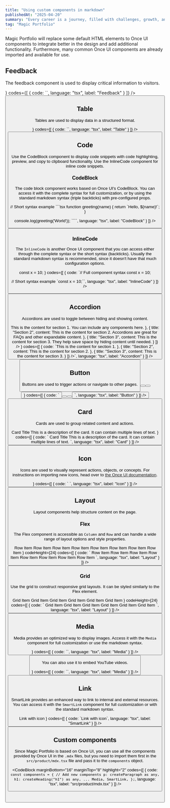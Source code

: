 ---
title: "Using custom components in markdown"
publishedAt: "2025-04-20"
summary: "Every career is a journey, filled with challenges, growth, and those significant moments that mark a shift in our path."
tag: "Magic Portfolio"
---

Magic Portfolio will replace some default HTML elements to Once UI components to integrate better in the design and add additional functionality. Furthermore, many common Once UI components are already imported and available for use.

## Feedback

The feedback component is used to display critical information to visitors.

<Column fillWidth gap="-1" marginBottom="16" marginTop="8">
<CodeBlock
    radius="none"
    topRadius="l"
    codeHeight={24}
    preview={<Feedback icon title="Feedback element" variant="success" description="Longer description of the feedback message." marginBottom="24"/>}
    codes={[
      {
        code:
`<Feedback
    icon
    variant="success"
    title="Feedback element"
    description="Longer description of the feedback message."
/>`,
        language: "tsx",
        label: "Feedback"
      }
    ]}
/>
<Row fillWidth bottomRadius="l" padding="4" border="neutral-medium" background="surface">
    <Button href="https://once-ui.com/docs/feedback" weight="default" label="View on Once UI" size="s" variant="tertiary" suffixIcon="chevronRight"/>
</Row>
</Column>

## Table

Tables are used to display data in a structured format.

<Column fillWidth gap="-1" marginBottom="16" marginTop="8">
<CodeBlock
    radius="none"
    topRadius="l"
    preview={
    <Table 
      data={{
        headers: [
          { content: "Name", key: "name", sortable: true },
          { content: "Type", key: "type", sortable: true },
          { content: "Description", key: "description" }
        ],
        rows: [
          ["title", "string", "The title of the document"],
          ["summary", "string", "A brief summary of the document content"],
          ["updatedAt", "string", "The date when the document was last updated"],
          ["navLabel", "string", "The label used in navigation menus"]
        ]
      }}
    />}
    codes={[
      {
        code:
`<Table 
    data={{
      headers: [
        { content: "Name", key: "name", sortable: true },
        { content: "Type", key: "type", sortable: true },
        { content: "Description", key: "description" }
      ],
      rows: [
        ["title", "string", "The title of the document"],
        ["summary", "string", "A brief summary of the document content"],
        ["updatedAt", "string", "The date when the document was last updated"],
        ["navLabel", "string", "The label used in navigation menus"]
      ]
    }}
/>`,
        language: "tsx",
        label: "Table"
      }
    ]}
/>
<Row fillWidth bottomRadius="l" padding="4" border="neutral-medium" background="surface">
    <Button href="https://once-ui.com/docs/table" weight="default" label="View on Once UI" size="s" variant="tertiary" suffixIcon="chevronRight"/>
</Row>
</Column>

## Code

Use the CodeBlock component to display code snippets with code highlighting, preview, and copy to clipboard functionality. Use the InlineCode component for inline code snippets.

### CodeBlock

The code block component works based on Once UI's CodeBlock. You can access it with the complete syntax for full customization, or by using the standard markdown syntax (triple backticks) with pre-configured props.

<Column fillWidth gap="-1" marginBottom="16" marginTop="8">
<CodeBlock
    radius="none"
    topRadius="l"
    codes={[
      {
        code:
`// Full component syntax
<CodeBlock
    codes={[
      {
        code: "console.log('Hello, World!');",
        language: "javascript",
        label: "Example"
      }
    ]}
/>

// Short syntax example
\`\`\`tsx
function greeting(name) {
    return \`Hello, \${name}!\`;
}

console.log(greeting('World'));
\`\`\``,
        language: "tsx",
        label: "CodeBlock"
      }
    ]}
/>
<Row fillWidth bottomRadius="l" padding="4" border="neutral-medium" background="surface">
    <Button href="https://once-ui.com/docs/codeBlock" weight="default" label="View on Once UI" size="s" variant="tertiary" suffixIcon="chevronRight"/>
</Row>
</Column>

### InlineCode

The `InlineCode` is another Once UI component that you can access either through the complete syntax or the short syntax (backticks). Usually the standard markdown syntax is recommended, since it doesn't have that much configuration options.

<Column fillWidth gap="-1" marginBottom="16" marginTop="8">
<CodeBlock
    radius="none"
    topRadius="l"
    codeHeight={24}
    preview={
    <InlineCode>
        const x = 10;
    </InlineCode>}
    codes={[
      {
        code:
`// Full component syntax
<InlineCode>
    const x = 10;
</InlineCode>

// Short syntax example
\`const x = 10;\``,
        language: "tsx",
        label: "InlineCode"
      }
    ]}
/>
<Row fillWidth bottomRadius="l" padding="4" border="neutral-medium" background="surface">
    <Button href="https://once-ui.com/docs/inlineCode" weight="default" label="View on Once UI" size="s" variant="tertiary" suffixIcon="chevronRight"/>
</Row>
</Column>

## Accordion

Accordions are used to toggle between hiding and showing content.

<Column fillWidth gap="-1" marginBottom="16" marginTop="8">
<CodeBlock
    radius="none"
    topRadius="l"
    preview={
      <AccordionGroup 
        items={[
          {
            title: "Section 1",
            content: <Text variant="body-default-s" onBackground="neutral-weak">This is the content for section 1. You can include any components here.</Text>
          },
          {
            title: "Section 2",
            content: <Text variant="body-default-s" onBackground="neutral-weak">This is the content for section 2. Accordions are great for FAQs and other expandable content.</Text>
          },
          {
            title: "Section 3",
            content: <Text variant="body-default-s" onBackground="neutral-weak">This is the content for section 3. They help save space by hiding content until needed.</Text>
          }
        ]}
      />
    }
    codes={[
      {
        code:
`<AccordionGroup 
    items={[
      {
        title: "Section 1",
        content: <Text>This is the content for section 1.</Text>
      },
      {
        title: "Section 2",
        content: <Text>This is the content for section 2.</Text>
      },
      {
        title: "Section 3",
        content: <Text>This is the content for section 3.</Text>
      }
    ]}
/>`,
        language: "tsx",
        label: "Accordion"
      }
    ]}
/>
<Row fillWidth bottomRadius="l" padding="4" border="neutral-medium" background="surface">
    <Button href="https://once-ui.com/docs/accordion" weight="default" label="View on Once UI" size="s" variant="tertiary" suffixIcon="chevronRight"/>
</Row>
</Column>

## Button

Buttons are used to trigger actions or navigate to other pages.

<Column fillWidth gap="-1" marginBottom="16" marginTop="8">
<CodeBlock
    radius="none"
    topRadius="l"
    codeHeight={24}
    preview={
    <Row gap="8" marginBottom="16" marginTop="8">
      <Button variant="primary" label="Primary" />
      <Button variant="secondary" label="Secondary" />
      <Button variant="tertiary" label="Tertiary" />
    </Row>}
    codes={[
      {
        code:
`<Row gap="8">
  <Button variant="primary" label="Primary" />
  <Button variant="secondary" label="Secondary" />
  <Button variant="tertiary" label="Tertiary" />
</Row>`,
        language: "tsx",
        label: "Button"
      }
    ]}
/>
<Row fillWidth bottomRadius="l" padding="4" border="neutral-medium" background="surface">
    <Button href="https://once-ui.com/docs/button" weight="default" label="View on Once UI" size="s" variant="tertiary" suffixIcon="chevronRight"/>
</Row>
</Column>

## Card

Cards are used to group related content and actions.

<Column fillWidth gap="-1" marginBottom="16" marginTop="8">
<CodeBlock
    radius="none"
    topRadius="l"
    preview={
    <Row fillWidth horizontal="center">
      <Card
        href=" "
        maxWidth={20}
        radius="l-4"
        direction="column"
        padding="4"
        gap="8"
      >
        <Media src="/images/projects/project-01/cover-01.jpg" aspectRatio="16/9" radius="l" sizes="400px" />
        <Column fillWidth padding="12" gap="8" horizontal="start">
          <Text variant="heading-strong-m" onBackground="neutral-strong" align="left">
            Card Title
          </Text>
          <Text variant="body-default-s" onBackground="neutral-weak" align="left">
            This is a description of the card. It can contain multiple lines of text.
          </Text>
        </Column>
      </Card>
    </Row>
    }
    codes={[
      {
        code:
`<Card
    href=" "
    maxWidth={20}
    radius="l-4"
    direction="column"
    padding="4"
  >
    <Media src="/images/projects/project-01/cover-01.jpg" aspectRatio="16/9" radius="l" sizes="400px" />
    <Column fillWidth padding="12" gap="8" horizontal="start">
      <Text variant="heading-strong-m" onBackground="neutral-strong" align="left">
        Card Title
      </Text>
      <Text variant="body-default-s" onBackground="neutral-weak" align="left">
        This is a description of the card. It can contain multiple lines of text.
      </Text>
    </Column>
</Card>`,
        language: "tsx",
        label: "Card"
      }
    ]}
/>
<Row fillWidth bottomRadius="l" padding="4" border="neutral-medium" background="surface">
    <Button href="https://once-ui.com/docs/card" weight="default" label="View on Once UI" size="s" variant="tertiary" suffixIcon="chevronRight"/>
</Row>
</Column>

## Icon

Icons are used to visually represent actions, objects, or concepts. For instructions on importing new icons, head over to [the Once UI documentation](https://once-ui.com/docs/icons).

<Column fillWidth gap="-1" marginBottom="16" marginTop="8">
<CodeBlock
    radius="none"
    topRadius="l"
    codeHeight={24}
    preview={<Row gap="24" wrap>
      <Icon name="rocket" onBackground="danger-medium" size="m" />
      <Icon name="close" size="m" />
      <Icon name="check" onBackground="success-medium" size="m" />
      <Icon name="info" onBackground="info-medium" size="m" />
      <Icon name="warning" onBackground="warning-medium" size="m" />
      <Icon name="chevronDown" size="m" />
      <Icon name="search" size="m" />
    </Row>}
    codes={[
      {
        code:
`<Icon name="rocket" size="m" />
<Icon name="close" size="m" />
<Icon name="check" onBackground="success-medium" size="m" />
<Icon name="info" onBackground="info-medium" size="m" />
<Icon name="warning" onBackground="warning-medium" size="m" />
<Icon name="chevronDown" size="m" />
<Icon name="search" size="m" />`,
        language: "tsx",
        label: "Icon"
      }
    ]}
/>
<Row fillWidth bottomRadius="l" padding="4" border="neutral-medium" background="surface">
    <Button href="https://once-ui.com/docs/icon" weight="default" label="View on Once UI" size="s" variant="tertiary" suffixIcon="chevronRight"/>
</Row>
</Column>

## Layout

Layout components help structure content on the page.

### Flex

The Flex component is accessible as `Column` and `Row` and can handle a wide range of layout options and style properties.

<Column fillWidth gap="-1" marginBottom="16" marginTop="8">
<CodeBlock
    radius="none"
    topRadius="l"
    preview={
    <Row
      fillWidth
      mobileDirection="column"
      gap="16"
    >
      <Column fillWidth border="neutral-alpha-medium" padding="16" radius="m">
        <Row padding="8">Row Item</Row>
        <Row padding="8">Row Item</Row>
      </Column>
      <Column fillWidth border="neutral-alpha-medium" padding="16" radius="m">
        <Row padding="8">Row Item</Row>
        <Row padding="8">Row Item</Row>
      </Column>
      <Column fillWidth border="neutral-alpha-medium" padding="16" radius="m">
        <Row padding="8">Row Item</Row>
        <Row padding="8">Row Item</Row>
      </Column>
      <Column fillWidth border="neutral-alpha-medium" padding="16" radius="m">
        <Row padding="8">Row Item</Row>
        <Row padding="8">Row Item</Row>
      </Column>
    </Row>}
    codeHeight={24}
    codes={[
      {
        code:
`<Row
    fillWidth
    mobileDirection="column"
    gap="16"
  >
    <Column fillWidth border="neutral-alpha-medium" padding="16" radius="m">
      <Row padding="8">Row Item</Row>
      <Row padding="8">Row Item</Row>
    </Column>
    <Column fillWidth border="neutral-alpha-medium" padding="16" radius="m">
      <Row padding="8">Row Item</Row>
      <Row padding="8">Row Item</Row>
    </Column>
    <Column fillWidth border="neutral-alpha-medium" padding="16" radius="m">
      <Row padding="8">Row Item</Row>
      <Row padding="8">Row Item</Row>
    </Column>
    <Column fillWidth border="neutral-alpha-medium" padding="16" radius="m">
      <Row padding="8">Row Item</Row>
      <Row padding="8">Row Item</Row>
    </Column>
</Row>`,
        language: "tsx",
        label: "Layout"
      }
    ]}
/>
<Row fillWidth bottomRadius="l" padding="4" border="neutral-medium" background="surface">
    <Button href="https://once-ui.com/docs/flex" weight="default" label="View on Once UI" size="s" variant="tertiary" suffixIcon="chevronRight"/>
</Row>
</Column>

### Grid

Use the grid to construct responsive grid layouts. It can be styled similarly to the Flex element.

<Column fillWidth gap="-1" marginBottom="16" marginTop="8">
<CodeBlock
    radius="none"
    topRadius="l"
    preview={
    <Grid
      fillWidth
      columns="3"
      mobileColumns="2"
      gap="16"
    >
      <Column border="neutral-alpha-medium" padding="16" radius="m">
        <Text>Grid Item</Text>
      </Column>
      <Column border="neutral-alpha-medium" padding="16" radius="m">
        <Text>Grid Item</Text>
      </Column>
      <Column border="neutral-alpha-medium" padding="16" radius="m">
        <Text>Grid Item</Text>
      </Column>
      <Column border="neutral-alpha-medium" padding="16" radius="m">
        <Text>Grid Item</Text>
      </Column>
      <Column border="neutral-alpha-medium" padding="16" radius="m">
        <Text>Grid Item</Text>
      </Column>
      <Column border="neutral-alpha-medium" padding="16" radius="m">
        <Text>Grid Item</Text>
      </Column>
    </Grid>}
    codeHeight={24}
    codes={[
      {
        code:
`<Grid
    fillWidth
    columns="3"
    mobileColumns="2"
    gap="16"
  >
    <Column border="neutral-alpha-medium" padding="16" radius="m">
      <Text>Grid Item</Text>
    </Column>
    <Column border="neutral-alpha-medium" padding="16" radius="m">
      <Text>Grid Item</Text>
    </Column>
    <Column border="neutral-alpha-medium" padding="16" radius="m">
      <Text>Grid Item</Text>
    </Column>
    <Column border="neutral-alpha-medium" padding="16" radius="m">
      <Text>Grid Item</Text>
    </Column>
    <Column border="neutral-alpha-medium" padding="16" radius="m">
      <Text>Grid Item</Text>
    </Column>
    <Column border="neutral-alpha-medium" padding="16" radius="m">
      <Text>Grid Item</Text>
    </Column>
</Grid>`,
        language: "tsx",
        label: "Layout"
      }
    ]}
/>
<Row fillWidth bottomRadius="l" padding="4" border="neutral-medium" background="surface">
    <Button href="https://once-ui.com/docs/grid" weight="default" label="View on Once UI" size="s" variant="tertiary" suffixIcon="chevronRight"/>
</Row>
</Column>

## Media

Media provides an optimized way to display images. Access it with the `Media` component for full customization or use the markdown syntax.

<Column fillWidth gap="-1" marginBottom="16" marginTop="8">
<CodeBlock
    radius="none"
    topRadius="l"
    codeHeight={24}
    preview={<Media src="/images/projects/project-01/cover-01.jpg" alt="Example image" sizes="640px" aspectRatio="16/9" radius="l" />}
    codes={[
      {
        code:
`<Media
    src="/images/projects/project-01/cover-01.jpg"
    sizes="640px"
    alt="Example image"
    aspectRatio="16/9"
    radius="l"
/>`,
        language: "tsx",
        label: "Media"
      }
    ]}
/>
<Row fillWidth bottomRadius="l" padding="4" border="neutral-medium" background="surface">
    <Button href="https://once-ui.com/docs/Media" weight="default" label="View on Once UI" size="s" variant="tertiary" suffixIcon="chevronRight"/>
</Row>
</Column>

You can also use it to embed YouTube videos.

<Column fillWidth gap="-1" marginBottom="16" marginTop="8">
<CodeBlock
    radius="none"
    topRadius="l"
    codeHeight={24}
    preview={<Media src="https://www.youtube.com/watch?v=TQT_FSdxbC8" alt="Example video" aspectRatio="16/9" radius="l" />}
    codes={[
      {
        code:
`<Media
    src="https://www.youtube.com/watch?v=TQT_FSdxbC8"
    alt="Example video"
    aspectRatio="16/9"
    radius="l"
/>`,
        language: "tsx",
        label: "Media"
      }
    ]}
/>
<Row fillWidth bottomRadius="l" padding="4" border="neutral-medium" background="surface">
    <Button href="https://once-ui.com/docs/Media" weight="default" label="View on Once UI" size="s" variant="tertiary" suffixIcon="chevronRight"/>
</Row>
</Column>

## Link

SmartLink provides an enhanced way to link to internal and external resources. You can access it with the `SmartLink` component for full customization or with the standard markdown syntax.

<Column fillWidth gap="-1" marginBottom="16" marginTop="8">
<CodeBlock
    radius="none"
    topRadius="l"
    preview={
      <Row  fillWidth horizontal="center">
        <SmartLink href=" " suffixIcon="chevronRight">Link with icon</SmartLink>
      </Row>
    }
    codes={[
      {
        code:
`<SmartLink href=" " suffixIcon="chevronRight">Link with icon</SmartLink>`,
        language: "tsx",
        label: "SmartLink"
      }
    ]}
/>
<Row fillWidth bottomRadius="l" padding="4" border="neutral-medium" background="surface">
    <Button href="https://once-ui.com/docs/smart-link" weight="default" label="View on Once UI" size="s" variant="tertiary" suffixIcon="chevronRight"/>
</Row>
</Column>

## Custom components

Since Magic Portfolio is based on Once UI, you can use all the components provided by Once UI in the `.mdx` files, but you need to import them first in the `src/product/mdx.tsx` file and pass it to the `components` object.

<CodeBlock
    marginBottom="16" marginTop="8"
    highlight="2"
    codes={[
      {
        code:
`const components = {
    // Add new components
    p: createParagraph as any,
    h1: createHeading("h1") as any,
    ...
    Media,
    SmartLink,
};`,
        language: "tsx",
        label: "src/product/mdx.tsx"
      }
    ]}
/>